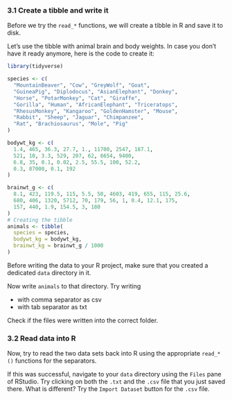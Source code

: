 ### 3.1 Create a tibble and write it

Before we try the `read_*` functions, we will create a tibble in R and save it to disk.

Let's use the tibble with animal brain and body weights.
In case you don't have it ready anymore, here is the code to create it:

```r
library(tidyverse)

species <- c(
  "MountainBeaver", "Cow", "GreyWolf", "Goat",
  "GuineaPig", "Diplodocus", "AsianElephant", "Donkey",
  "Horse", "PotarMonkey", "Cat", "Giraffe",
  "Gorilla", "Human", "AfricanElephant", "Triceratops",
  "RhesusMonkey", "Kangaroo", "GoldenHamster", "Mouse",
  "Rabbit", "Sheep", "Jaguar", "Chimpanzee",
  "Rat", "Brachiosaurus", "Mole", "Pig"
)

bodywt_kg <- c(
  1.4, 465, 36.3, 27.7, 1., 11700, 2547, 187.1,
  521, 10, 3.3, 529, 207, 62, 6654, 9400,
  6.8, 35, 0.1, 0.02, 2.5, 55.5, 100, 52.2,
  0.3, 87000, 0.1, 192
)

brainwt_g <- c(
  8.1, 423, 119.5, 115, 5.5, 50, 4603, 419, 655, 115, 25.6,
  680, 406, 1320, 5712, 70, 179, 56, 1, 0.4, 12.1, 175,
  157, 440, 1.9, 154.5, 3, 180
)
# Creating the tibble 
animals <- tibble(
  species = species,
  bodywt_kg = bodywt_kg,
  brainwt_kg = brainwt_g / 1000
)

```

Before writing the data to your R project, make sure that you created a dedicated `data` directory in it.

Now write `animals` to that directory. Try writing

- with comma separator as csv
- with tab separator as txt

Check if the files were written into the correct folder.

### 3.2 Read data into R

Now, try to read the two data sets back into R using the appropriate `read_*()` functions for the separators.

If this was successful, navigate to your `data` directory using the `Files` pane of RStudio.
Try clicking on both the `.txt` and the `.csv` file that you just saved there. What is different? Try the `Import Dataset` button for the `.csv` file.
